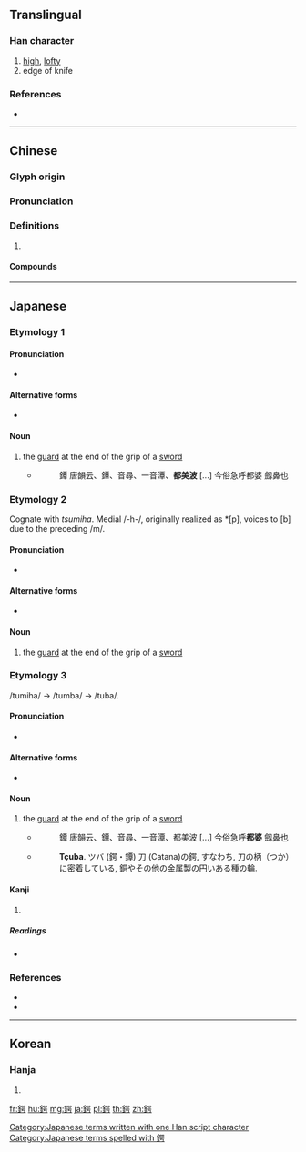 {{character info/new}}
{{also|锷}}
==Translingual==

===Han character===
{{Han char|rn=167|rad=金|as=09|sn=17|four=86127|canj=CRRS}}

# [[high]], [[lofty]]
# edge of knife

===References===
* {{Han ref|kx=1314.010|dkj=40617|dj=1814.190|hdz=64231.090|uh=9354|ud=37716|bh=C1EE|bd=49646}}

----

==Chinese==
{{zh-forms|s=锷}}

===Glyph origin===
{{Han etym}}

===Pronunciation===
{{zh-pron
|m=è
|c=ngok6
|mc=y
|oc=y
|cat=
}}

===Definitions===
{{zh-hanzi}}

# {{rfdef|zh}}

====Compounds====
{{zh-der|廉鍔|釿鍔|鍔鍔|藏鋒斂鍔}}

----

==Japanese==

===Etymology 1===

====Pronunciation====
* {{IPA|[tsumiha]|lang=ja}}

====Alternative forms====
* {{l|ja|鐔}}

====Noun====
{{ja-noun|つみは}}

# the [[guard]] at the end of the grip of a [[sword]]
#* {{RQ:Wamyō Ruijushō|5|45}}
#*: 鐔 唐韻云、鐔、音尋、一音潭、'''都美波''' [...] 今俗急呼都婆 劔鼻也

===Etymology 2===
Cognate with ''tsumiha''. Medial /-h-/, originally realized as *[p], voices to [b] due to the preceding /m/.

====Pronunciation====
* {{IPA|[tsumiba]|lang=ja}}

====Alternative forms====
* {{l|ja|鐔}}

====Noun====
{{ja-noun|つみば}}

# the [[guard]] at the end of the grip of a [[sword]]

===Etymology 3===
/tumiha/ → /tumba/ → /tuba/.

====Pronunciation====
* {{IPA|[tsuba]|lang=ja}}

====Alternative forms====
* {{l|ja|鐔}}

====Noun====
{{ja-noun|つば}}

# the [[guard]] at the end of the grip of a [[sword]]
#* {{RQ:Wamyō Ruijushō|5|45}}
#*: 鐔 唐韻云、鐔、音尋、一音潭、都美波 [...] 今俗急呼'''都婆''' 劔鼻也
#* {{RQ:Nippo Jisho|620}}
#*: '''Tçuba'''. ツバ (鍔・鐔) 刀 (Catana)の鍔, すなわち, 刀の柄（つか）に密着している, 銅やその他の金属製の円いある種の輪.

====Kanji====
{{ja-kanji|grade=|rs=金09}}

# {{defn|lang=ja|sort=金09}}

=====Readings=====
* {{ja-readings|on=[[がく]] (gaku)|kun=[[つば]] (tsuba)|nanori=}}

===References===
* {{R:Nippo Jisho}}
* {{R:Wamyō Ruijushō}}

[[Category:Japanese terms written with one Han script character]]
[[Category:Japanese terms spelled with 鍔]]

----

==Korean==

===Hanja===
{{ko-hanja|hangeul=악|eumhun=|rv=ak|mr=ak|y=ak}}

# {{defn|lang=ko|sort=金09}}

[[fr:鍔]]
[[hu:鍔]]
[[mg:鍔]]
[[ja:鍔]]
[[pl:鍔]]
[[th:鍔]]
[[zh:鍔]]